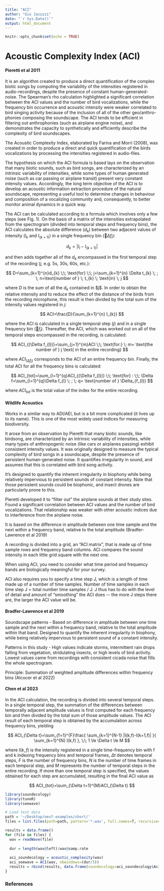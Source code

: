 ```yaml
---
title: "ACI"
author: "Gio Jacuzzi"
date: "`r Sys.Date()`"
output: html_document
---
```


```r
knitr::opts_chunk$set(echo = TRUE)
```

# Acoustic Complexity Index (ACI)

#### Pieretti et al 2011

It is an algorithm created to produce a direct quantification of the complex biotic songs by computing the variability of the intensities registered in audio-recordings, despite the presence of constant human-generated-noise. The Spearman's rho calculation highlighted a significant correlation between the ACI values and the number of bird vocalizations, while the frequency bin occurrence and acoustic intensity were weaker correlated to bird singing activity because of the inclusion of all of the other geo/anthro-phonies composing the soundscape. The ACI tends to be efficient in filtering out anthrophonies (such as airplane engine noise), and demonstrates the capacity to synthetically and efficiently describe the complexity of bird soundscapes.

The Acoustic Complexity Index, elaborated by Farina and Morri (2008), was created in order to produce a direct and quick quantification of the birds vocalizations by processing the intensities registered in audio-files.

The hypothesis on which the ACI formula is based lays on the observation that many biotic sounds, such as bird songs, are characterized by an intrinsic variability of intensities, while some types of human generated noise (such as car passing or airplane transit) present very constant intensity values. Accordingly, the long term objective of the ACI is to develop an acoustic information extraction procedure of the natural soundscape, representing a useful tool to determine changes in behaviour and composition of a vocalizing community and, consequently, to better monitor animal dynamics in a quick way.

The ACI can be calculated according to a formula which involves only a few steps (see Fig. 1). On the basis of a matrix of the intensities extrapolated from the spectrogram (divided into temporal steps and frequency bins), the ACI calculates the absolute difference ($d_{k}$) between two adjacent values of intensity ($I_{k}$ and $I_{(k+1)}$) in a single frequency bin ($\Delta f_{l}$):

$$
d_{k}=|I_{l}-I_{(k+1)}|
$$

and then adds together all of the $d_{k}$ encompassed in the first temporal step of the recording ($j$, e.g. 5s, 30s, 60s, etc.):

$$
D=\sum_{k=1}^{n}d_{k} \;\; \text{for} \;\; j=\sum_{k=1}^{n} \Delta t_{k} \; ; \; n=\text{number of } \; t_{k} \; \text{in} \; j
$$

where $D$ is the sum of all the $d_{k}$ contained in \$j\$. In order to obtain the relative intensity and to reduce the effect of the distance of the birds from the recording microphone, this result is then divided by the total sum of the intensity values registered in $j$:

$$
ACI=\frac{D}{\sum_{k=1}^{n} I_{k}}
$$

where the ACI is calculated in a single temporal step ($j$) and in a single frequency bin ($f_{l}$). Thereafter, the ACI, which was worked out on all of the temporal steps encompassed in the recording, is calculated:

$$
ACI_{(\Delta f_{l})}=\sum_{j=1}^{m}ACI \;\; \text{for:} \; m= \text{the number of } j \text{ in the entire recording}
$$

where $ACI_{(\Delta f_{l})}$ corresponds to the ACI of an entire frequency bin. Finally, the total ACI for all the frequency bins is calculated:

$$
ACI_{tot}=\sum_{l=1}^{q}ACI_{(\Delta f_{l})} \;\; \text{for} : \;\; \Delta f=\sum_{l=1}^{q}\Delta f_{l} \; ; \; q= \text{number of } \Delta_{f_{l}}
$$

where $ACI_{tot}$ is the total value of the index for the entire recording.

#### Wildlife Acoustics

Works in a similar way to ADI/AEI, but is a bit more complicated (it lives up to its name). This is one of the most widely used indices for measuring biodiversity.

It arose from an observation by Pieretti that many biotic sounds, like birdsong, are characterized by an intrinsic variability of intensities, while many types of anthropogenic noise (like cars or airplanes passing) exhibit consistent intensity values. It was originally designed to measure the typical complexity of bird songs in a soundscape, despite the presence of persistent human-generated noise. It quantifies irregularity in sound, and assumes that this is correlated with bird song activity.

It's designed to quantify the inherent irregularity in biophony while being relatively impervious to persistent sounds of constant intensity. Note that those persistent sounds could be biophonic, and insect drones are particularly prone to this.

Pieretti developed it to "filter out" the airplane sounds at their study sites. Found a significant correlation between ACI values and the number of bird vocalizations. That relationship was weaker with other acoustic indices due to interference from the airplane noise.

It is based on the difference in amplitude between one time sample and the next within a frequency band, relative to the total amplitude (Bradfer-Lawrence et al 2019)

A recording is divided into a grid, an "ACI matrix", that is made up of time sample rows and frequency band columns. ACI compares the sound intensity in each little grid square with the next one.

When using ACI, you need to consider what time period and frequency bands are biologically meaningful for your survey.

ACI also requires you to specify a time step J, which is a length of time made up of a number of time samples. Number of time samples in each time step J = total number time samples / J. J thus has to do with the level of detail and amount of "smoothing" the ACI does \-- the more J steps there are, the larger the ACI value will be.

#### Bradfer-Lawrence et al 2019

Soundscape patterns - Based on difference in amplitude between one time sample and the next within a frequency band, relative to the total amplitude within that band. Designed to quantify the inherent irregularity in biophony, while being relatively impervious to persistent sound of a constant intensity.

Patterns in this study - High values indicate storms, intermittent rain drops falling from vegetation, stridulating insects, or high levels of bird activity. Lowest values came from recordings with consistent cicada noise that fills the whole spectrogram.

Principle: Summation of weighted amplitude differences within frequency bins (Alcocer et al 2022)

#### Chen et al 2023

In the ACI calculation, the recording is divided into several temporal steps. In a single temporal step, the summation of the differences between temporally adjacent amplitude values is first computed for each frequency bin and then divided by the total sum of those amplitude values. The ACI result of each temporal step is obtained by the accumulation across frequency bins, yielding

$$
ACI_{\Delta t}=\sum_{f=1}^{F}\frac{ \sum_{k=1}^{N-1} |I(k,f)-I(k+1,f)| }{ \sum_{k=1}^{N} I(k,f) }, \;\; 1 \le \Delta t \le M  
$$

where $I(k, f)$ is the intensity registered in a single time-frequency bin with f and k indexing frequency bins and temporal frames, $\Delta t$ denotes temporal steps, $F$ is the number of frequency bins, $N$ is the number of time frames in each temporal step, and $M$ represents the number of temporal steps in the entire recording. If more than one temporal step is specified, the values obtained for each step are accumulated, resulting in the final ACI value as

$$
ACI_{tot}=\sum_{\Delta t=1}^{M}ACI_{\Delta t}
$$

```r
library(soundecology)
library(tuneR)
library(seewave)

# Load test data
path = '~/Desktop/oesf-examples/short/'
files = list.files(path=path, pattern='*.wav', full.names=T, recursive=T)

results = data.frame()
for (file in files) {
  wav = readWave(file)
  
  dur = length(wav@left)/wav@samp.rate
  
  aci_soundecology = acoustic_complexity(wav)
  aci_seewave = ACI(wav, nbwindows=(dur/5))
  results = rbind(results, data.frame(soundecology=aci_soundecology$AciTotAll_left, seewave=aci_seewave))
}
```

### References

